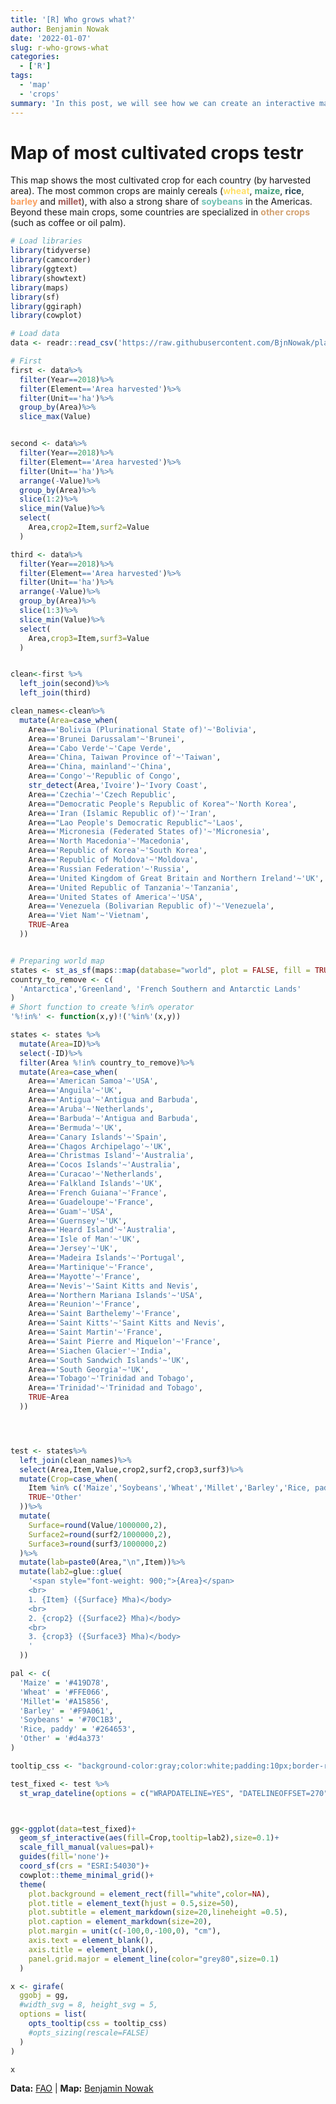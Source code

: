 ```yaml
---
title: '[R] Who grows what?'
author: Benjamin Nowak
date: '2022-01-07'
slug: r-who-grows-what
categories:
  - ['R']
tags:
  - 'map'
  - 'crops'
summary: 'In this post, we will see how we can create an interactive map of most cultivated crops.'
---
```


# Map of most cultivated crops testr

This map shows the most cultivated crop for each country (by harvested area). The most common crops are mainly cereals (<span style='color:#FFE066;'>**wheat**</span>, <span style='color:#419D78'>**maize**</span>, <span style='color:#264653'>**rice**</span>, <span style='color:#F9A061;'>**barley**</span> and <span style='color:#A15856;'>**millet**</span>), with also a strong share of <span style='color:#70C1B3;'>**soybeans**</span> in the Americas. Beyond these main crops, some countries are specialized in <span style='color:#d4a373;'>**other crops**</span> (such as coffee or oil palm).

```r
# Load libraries
library(tidyverse)
library(camcorder)
library(ggtext)
library(showtext)
library(maps)
library(sf)
library(ggiraph)
library(cowplot)

# Load data
data <- readr::read_csv('https://raw.githubusercontent.com/BjnNowak/playground/main/data/all_crops_area.csv')

# First
first <- data%>%
  filter(Year==2018)%>%
  filter(Element=='Area harvested')%>%
  filter(Unit=='ha')%>%
  group_by(Area)%>%
  slice_max(Value)


second <- data%>%
  filter(Year==2018)%>%
  filter(Element=='Area harvested')%>%
  filter(Unit=='ha')%>%
  arrange(-Value)%>%
  group_by(Area)%>%
  slice(1:2)%>%
  slice_min(Value)%>%
  select(
    Area,crop2=Item,surf2=Value
  )

third <- data%>%
  filter(Year==2018)%>%
  filter(Element=='Area harvested')%>%
  filter(Unit=='ha')%>%
  arrange(-Value)%>%
  group_by(Area)%>%
  slice(1:3)%>%
  slice_min(Value)%>%
  select(
    Area,crop3=Item,surf3=Value
  )


clean<-first %>%
  left_join(second)%>%
  left_join(third)

clean_names<-clean%>%
  mutate(Area=case_when(
    Area=='Bolivia (Plurinational State of)'~'Bolivia',
    Area=='Brunei Darussalam'~'Brunei',
    Area=='Cabo Verde'~'Cape Verde',
    Area=='China, Taiwan Province of'~'Taiwan',
    Area=='China, mainland'~'China',
    Area=='Congo'~'Republic of Congo',
    str_detect(Area,'Ivoire')~'Ivory Coast',
    Area=='Czechia'~'Czech Republic',
    Area=="Democratic People's Republic of Korea"~'North Korea',
    Area=='Iran (Islamic Republic of)'~'Iran',
    Area=="Lao People's Democratic Republic"~'Laos',
    Area=='Micronesia (Federated States of)'~'Micronesia',
    Area=='North Macedonia'~'Macedonia',
    Area=='Republic of Korea'~'South Korea',
    Area=='Republic of Moldova'~'Moldova',
    Area=='Russian Federation'~'Russia',
    Area=='United Kingdom of Great Britain and Northern Ireland'~'UK',
    Area=='United Republic of Tanzania'~'Tanzania',
    Area=='United States of America'~'USA',
    Area=='Venezuela (Bolivarian Republic of)'~'Venezuela',
    Area=='Viet Nam'~'Vietnam',
    TRUE~Area
  ))


# Preparing world map
states <- st_as_sf(maps::map(database="world", plot = FALSE, fill = TRUE))
country_to_remove <- c(
  'Antarctica','Greenland', 'French Southern and Antarctic Lands'
)
# Short function to create %!in% operator 
'%!in%' <- function(x,y)!('%in%'(x,y))

states <- states %>%
  mutate(Area=ID)%>%
  select(-ID)%>%
  filter(Area %!in% country_to_remove)%>%
  mutate(Area=case_when(
    Area=='American Samoa'~'USA',
    Area=='Anguila'~'UK',
    Area=='Antigua'~'Antigua and Barbuda',
    Area=='Aruba'~'Netherlands',
    Area=='Barbuda'~'Antigua and Barbuda',
    Area=='Bermuda'~'UK',
    Area=='Canary Islands'~'Spain',
    Area=='Chagos Archipelago'~'UK',
    Area=='Christmas Island'~'Australia',
    Area=='Cocos Islands'~'Australia',
    Area=='Curacao'~'Netherlands',
    Area=='Falkland Islands'~'UK',
    Area=='French Guiana'~'France',
    Area=='Guadeloupe'~'France',
    Area=='Guam'~'USA',
    Area=='Guernsey'~'UK',
    Area=='Heard Island'~'Australia',
    Area=='Isle of Man'~'UK',
    Area=='Jersey'~'UK',
    Area=='Madeira Islands'~'Portugal',
    Area=='Martinique'~'France',
    Area=='Mayotte'~'France',
    Area=='Nevis'~'Saint Kitts and Nevis',
    Area=='Northern Mariana Islands'~'USA',
    Area=='Reunion'~'France',
    Area=='Saint Barthelemy'~'France',
    Area=='Saint Kitts'~'Saint Kitts and Nevis',
    Area=='Saint Martin'~'France',
    Area=='Saint Pierre and Miquelon'~'France',
    Area=='Siachen Glacier'~'India',
    Area=='South Sandwich Islands'~'UK',
    Area=='South Georgia'~'UK',
    Area=='Tobago'~'Trinidad and Tobago',
    Area=='Trinidad'~'Trinidad and Tobago',
    TRUE~Area
  ))




test <- states%>%
  left_join(clean_names)%>%
  select(Area,Item,Value,crop2,surf2,crop3,surf3)%>%
  mutate(Crop=case_when(
    Item %in% c('Maize','Soybeans','Wheat','Millet','Barley','Rice, paddy')~Item,
    TRUE~'Other'
  ))%>%
  mutate(
    Surface=round(Value/1000000,2),
    Surface2=round(surf2/1000000,2),
    Surface3=round(surf3/1000000,2)
  )%>%
  mutate(lab=paste0(Area,"\n",Item))%>%
  mutate(lab2=glue::glue(
    '<span style="font-weight: 900;">{Area}</span>
    <br>
    1. {Item} ({Surface} Mha)</body>
    <br>
    2. {crop2} ({Surface2} Mha)</body>
    <br>
    3. {crop3} ({Surface3} Mha)</body>
    '
  ))

pal <- c(
  'Maize' = '#419D78',
  'Wheat' = '#FFE066',
  'Millet'= '#A15856',
  'Barley' = '#F9A061',
  'Soybeans' = '#70C1B3',
  'Rice, paddy' = '#264653',
  'Other' = '#d4a373'
)

tooltip_css <- "background-color:gray;color:white;padding:10px;border-radius:5px;text-align:center;font-family: 'Roboto'"

test_fixed <- test %>%
  st_wrap_dateline(options = c("WRAPDATELINE=YES", "DATELINEOFFSET=270"))



gg<-ggplot(data=test_fixed)+
  geom_sf_interactive(aes(fill=Crop,tooltip=lab2),size=0.1)+
  scale_fill_manual(values=pal)+
  guides(fill='none')+
  coord_sf(crs = "ESRI:54030")+
  cowplot::theme_minimal_grid()+
  theme(
    plot.background = element_rect(fill="white",color=NA),
    plot.title = element_text(hjust = 0.5,size=50),
    plot.subtitle = element_markdown(size=20,lineheight =0.5),
    plot.caption = element_markdown(size=20),
    plot.margin = unit(c(-100,0,-100,0), "cm"),
    axis.text = element_blank(),
    axis.title = element_blank(),
    panel.grid.major = element_line(color="grey80",size=0.1)
  )

x <- girafe(
  ggobj = gg, 
  #width_svg = 8, height_svg = 5,
  options = list(
    opts_tooltip(css = tooltip_css)
    #opts_sizing(rescale=FALSE) 
  )
)

x


```


**Data:** [FAO](https://www.fao.org/faostat/en/#home) | **Map:** [Benjamin Nowak](https://bjnnowak.netlify.app/about/)
